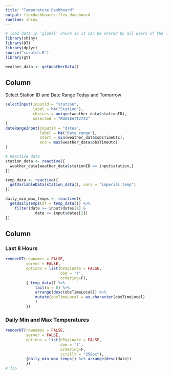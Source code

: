 ```yaml
---
title: "Temperature Dashboard"
output: flexdashboard::flex_dashboard
runtime: shiny
---
```


```r
# load data in 'global' chunk so it can be shared by all users of the dashboard
library(shiny)
library(DT)
library(dplyr)
source("scratch.R")
library(gt)

weather_data <- getWeatherData()
```

Column {.sidebar}
-----------------------------------------------------------------------

Select Station ID and Date Range Today and Tomorrow

```r
selectInput(inputId = "station",
            label = h4("Station"),
            choices = unique(weather_data$stationID),
            selected = "KWASEATT2743"
)
dateRangeInput(inputId = "dates", 
               label = h4("Date range"),
               start = min(weather_data$obsTimeUtc),
               end = max(weather_data$obsTimeUtc)
)

# Reactive data
station_data <- reactive({
  weather_data[weather_data$stationID == input$station,]
})

temp_data <- reactive({
  getVariableData(station_data(), vars = "imperial.temp")
})

daily_min_max_temps <- reactive({
  getDailyTemps(df = temp_data()) %>% 
    filter(date >= input$dates[1] & 
             date <= input$dates[2])
})
```

Column
-----------------------------------------------------------------------

### Last 8 Hours

```r

renderDT(rownames = FALSE,
         server = FALSE,
         options = list(bPaginate = FALSE, 
                        dom = 't',
                        ordering=F), 
         { temp_data() %>% 
             tail(n = 8) %>%
             arrange(desc(obsTimeLocal)) %>%
             mutate(obsTimeLocal = as.character(obsTimeLocal)
             )
         })
```

### Daily Min and Max Temperatures

```r

renderDT(rownames = FALSE,
         server = FALSE,
         options = list(bPaginate = FALSE, 
                        dom = 't',
                        ordering=F,
                        scrollY = "350px"), 
         {daily_min_max_temps() %>% arrange(desc(date))
         })
# foo
```

